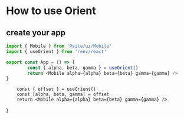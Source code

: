 # How to use Orient

## create your app

```ts
import { Mobile } from '@site/ui/Mobile'
import { useOrient } from 'reev/react'

export const App = () => {
        const { alpha, beta, gamma } = useOrient()
        return <Mobile alpha={alpha} beta={beta} gamma={gamma} />
}
```


        const { offset } = useOrient()
        const [alpha, beta, gamma] = offset
        return <Mobile alpha={alpha} beta={beta} gamma={gamma} />
}

<App />

